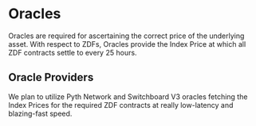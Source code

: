 # Oracles

Oracles are required for ascertaining the correct price of the underlying asset. With respect to ZDFs, Oracles provide the Index Price
at which all ZDF contracts settle to every 25 hours.

## Oracle Providers

We plan to utilize Pyth Network and Switchboard V3 oracles fetching the Index Prices for the required ZDF contracts at really
low-latency and blazing-fast speed.
